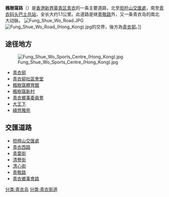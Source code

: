 {{unreferenced|time=2021-09-2713:23:02+00:00}}
'''楓樹窩路'''（{{lang-en|Fung Shue Wo Road}}）是[[香港|香港]][[新界|新界]][[葵青区|葵青区]][[青衣岛|青衣]]的一条主要道路，北至[[担杆山交匯處|担杆山交匯處]]，南至[[青衣码头巴士总站|青衣码头巴士总站]]，全长大约1.1公里。此道路是继[[青敬路|青敬路]]外，又一条青衣岛的南北大动脉。
{{Infobox Hong Kong Street
|圖片=Fung_Shue_Wo_Road202106.png
|中文街道名稱=楓樹窩路
|英文街道名稱=Fung Shue Wo Road
|長度=0.9
|行車線數目=四線雙程
|限制=50
|隸屬幹線=
|通車年份=1980年代
|地點=葵青區
}}
[[File:Fung_Shue_Wo_Road.JPG|thumb]]
[[File:Fung_Shue_Wo_Road_(Hong_Kong).jpg|thumb]]的交界，後方為[[青衣邨|青衣邨]]。]]

==途径地方==
[[File:Fung_Shue_Wo_Sports_Centre_(Hong_Kong).jpg|thumb]]
*[[青衣邨|青衣邨]]
*[[青衣邨社區會堂|青衣邨社區會堂]]
*[[楓樹窩體育館|楓樹窩體育館]]
*[[楓樹窩新村|楓樹窩新村]]
*[[青衣鄉事委員會|青衣鄉事委員會]]
*[[大王下|大王下]]
*[[綠悠雅苑|綠悠雅苑]]
==交匯道路==
*[[担桿山交匯處|担桿山交匯處]]
*[[青衣西路|青衣西路]]
*[[青葉街|青葉街]]
*[[清譽街|清譽街]]
*[[清心街|清心街]]
*[[青敬路|青敬路]]
*[[青衣鄉事會路|青衣鄉事會路]]
[[分类:青衣岛|分类:青衣岛]]
[[分类:青衣街道|分类:青衣街道]]